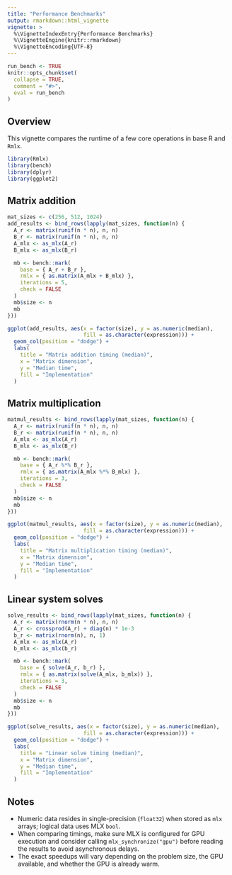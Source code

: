 ```yaml
---
title: "Performance Benchmarks"
output: rmarkdown::html_vignette
vignette: >
  %\VignetteIndexEntry{Performance Benchmarks}
  %\VignetteEngine{knitr::rmarkdown}
  %\VignetteEncoding{UTF-8}
---
```


```r
run_bench <- TRUE
knitr::opts_chunk$set(
  collapse = TRUE,
  comment = "#>",
  eval = run_bench
)
```

## Overview

This vignette compares the runtime of a few core operations in base R and
`Rmlx`. 

```r
library(Rmlx)
library(bench)
library(dplyr)
library(ggplot2)
```

## Matrix addition

```r
mat_sizes <- c(256, 512, 1024)
add_results <- bind_rows(lapply(mat_sizes, function(n) {
  A_r <- matrix(runif(n * n), n, n)
  B_r <- matrix(runif(n * n), n, n)
  A_mlx <- as_mlx(A_r)
  B_mlx <- as_mlx(B_r)

  mb <- bench::mark(
    base = { A_r + B_r },
    rmlx = { as.matrix(A_mlx + B_mlx) },
    iterations = 5,
    check = FALSE
  )
  mb$size <- n
  mb
}))

ggplot(add_results, aes(x = factor(size), y = as.numeric(median), 
                        fill = as.character(expression))) +
  geom_col(position = "dodge") +
  labs(
    title = "Matrix addition timing (median)",
    x = "Matrix dimension",
    y = "Median time",
    fill = "Implementation"
  )
```

## Matrix multiplication

```r
matmul_results <- bind_rows(lapply(mat_sizes, function(n) {
  A_r <- matrix(runif(n * n), n, n)
  B_r <- matrix(runif(n * n), n, n)
  A_mlx <- as_mlx(A_r)
  B_mlx <- as_mlx(B_r)

  mb <- bench::mark(
    base = { A_r %*% B_r },
    rmlx = { as.matrix(A_mlx %*% B_mlx) },
    iterations = 3,
    check = FALSE
  )
  mb$size <- n
  mb
}))

ggplot(matmul_results, aes(x = factor(size), y = as.numeric(median), 
                        fill = as.character(expression))) +
  geom_col(position = "dodge") +
  labs(
    title = "Matrix multiplication timing (median)",
    x = "Matrix dimension",
    y = "Median time",
    fill = "Implementation"
  )
```

## Linear system solves

```r
solve_results <- bind_rows(lapply(mat_sizes, function(n) {
  A_r <- matrix(rnorm(n * n), n, n)
  A_r <- crossprod(A_r) + diag(n) * 1e-3
  b_r <- matrix(rnorm(n), n, 1)
  A_mlx <- as_mlx(A_r)
  b_mlx <- as_mlx(b_r)

  mb <- bench::mark(
    base = { solve(A_r, b_r) },
    rmlx = { as.matrix(solve(A_mlx, b_mlx)) },
    iterations = 3,
    check = FALSE
  )
  mb$size <- n
  mb
}))

ggplot(solve_results, aes(x = factor(size), y = as.numeric(median), 
                        fill = as.character(expression))) +
  geom_col(position = "dodge") +
  labs(
    title = "Linear solve timing (median)",
    x = "Matrix dimension",
    y = "Median time",
    fill = "Implementation"
  )
```



## Notes

- Numeric data resides in single-precision (`float32`) when stored as `mlx` arrays; logical data uses MLX `bool`.
- When comparing timings, make sure MLX is configured for GPU execution and
  consider calling `mlx_synchronize("gpu")` before reading the results to avoid
  asynchronous delays.
- The exact speedups will vary depending on the problem size, the GPU available,
  and whether the GPU is already warm.
